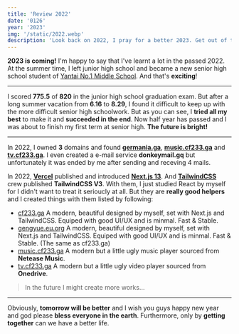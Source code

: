 ```yaml
---
title: 'Review 2022'
date: '0126'
year: '2023'
img: '/static/2022.webp'
description: 'Look back on 2022, I pray for a better 2023. Get out of the dark valley of Covid-19 pandemic, the world is ready to face the new year, and so do I!'
---
```


**2023 is coming!** I'm happy to say that I've learnt a lot in the passed 2022. At the summer time, I left junior high school and became a new senior high school student of [Yantai No.1 Middle School](http://www.ytyz.net). And that's **exciting**!

---

I scored **775.5** of **820** in the junior high school graduation exam. But after a long summer vacation from **6.16** to **8.29**, I found it difficult to keep up with the more difficult senior high schoolwork. But as you can see, I **tried all my best** to make it and **succeeded in the end**. Now half year has passed and I was about to finish my first term at senior high. **The future is bright!**

---

In 2022, I owned **3** domains and found **[germania.ga](https://germania.ga/)**, **[music.cf233.ga](https://music.cf233.ga)** and **[tv.cf233.ga](https://tv.cf233.ga/)**. I even created a e-mail service **donkeymail.gq** but unfortunately it was ended by me after sending and receving 4 mails.

In 2022, **[Vercel](https://vercel.com)** published and introduced **[Next.js 13](https://nextjs.org)**. And **[TailwindCSS](https://tailwindcss)** crew published **TailwindCSS V3**. With them, I just studied React by myself for I didn't want to treat it serioucly at all. But they are **really good helpers** and I created things with them listed by following:

- [cf233.ga](https://cf233.ga) A modern, beautiful designed by myself, set with Next.js and TailwindCSS. Equiped with good UI/UX and is minmal. Fast & Stable.
- [gengyue.eu.org](https://gengyue.eu.org) A modern, beautiful designed by myself, set with Next.js and TailwindCSS. Equiped with good UI/UX and is minmal. Fast & Stable. (The same as cf233.ga)
- [music.cf233.ga](https://music.cf233.ga/) A modern but a little ugly music player sourced from **Netease Music**.
- [tv.cf233.ga](https://tv.cf233.ga/) A modern but a little ugly video player sourced from **Onedrive**.

>In the future I might create more works...

---

Obviously, **tomorrow will be better** and I wish you guys happy new year and god please **bless everyone in the earth**. Furthermore, only by **getting together** can we have a better life.

